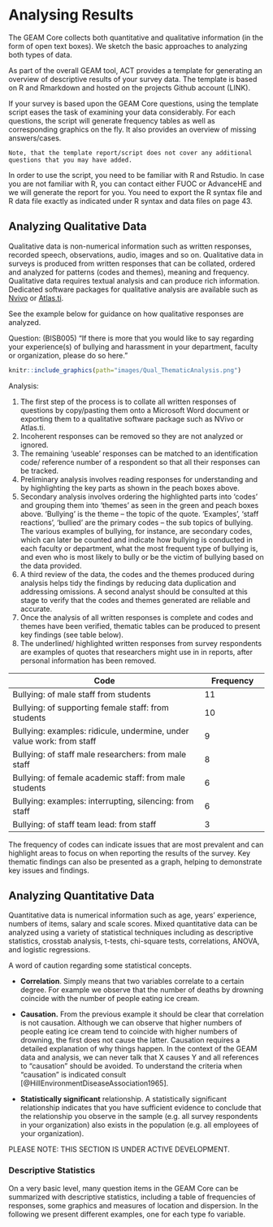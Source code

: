 # Analysing Results 

The GEAM Core collects both quantitative and qualitative information (in the form of open text boxes). We sketch the basic approaches to analyzing both types of data. 

As part of the overall GEAM tool, ACT provides a template for generating an overview of descriptive results of your survey data. The template is based on R and Rmarkdown and hosted on the projects Github account (LINK). 

If your survey is based upon the GEAM Core questions, using the template script eases the task of examining your data considerably. For each questions, the script will generate frequency tables as well as corresponding graphics on the fly. It also provides an overview of missing answers/cases. 

```block
Note, that the template report/script does not cover any additional questions that you may have added. 
```

In order to use the script, you need to be familiar with R and Rstudio. In case you are not familiar with R, you can contact either FUOC or AdvanceHE and we will generate the report for you. You need to export the R syntax file and R data file exactly as indicated under R syntax and data files on page 43. 

## Analyzing Qualitative Data
Qualitative data is non-numerical information such as written responses, recorded speech, observations, audio, images and so on. Qualitative data in surveys is produced from written responses that can be collated, ordered and analyzed for patterns (codes and themes), meaning and frequency. Qualitative data requires textual analysis and can produce rich information. Dedicated software packages for qualitative analysis are available such as [Nvivo](https://www.qsrinternational.com/nvivo/home) or [Atlas.ti](https://atlasti.com). 

See the example below for guidance on how qualitative responses are analyzed.

Question: (BISB005) "If there is more that you would like to say regarding your experience(s) of bullying and harassment in your department, faculty or organization, please do so here."

```r
knitr::include_graphics(path="images/Qual_ThematicAnalysis.png")
```

Analysis:

1. The first step of the process is to collate all written responses of questions by copy/pasting them onto a Microsoft Word document or exporting them to a qualitative software package such as NVivo or Atlas.ti. 
2. Incoherent responses can be removed so they are not analyzed or ignored.
3. The remaining ‘useable’ responses can be matched to an identification code/ reference number of a respondent so that all their responses can be tracked.
4. Preliminary analysis involves reading responses for understanding and by highlighting the key parts as shown in the peach boxes above.
5. Secondary analysis involves ordering the highlighted parts into ‘codes’ and grouping them into ‘themes’ as seen in the green and peach boxes above. ‘Bullying’ is the theme – the topic of the quote. ‘Examples’, ‘staff reactions’, ‘bullied’ are the primary codes – the sub topics of bullying. The various examples of bullying, for instance, are secondary codes, which can later be counted and indicate how bullying is conducted in each faculty or department, what the most frequent type of bullying is, and even who is most likely to bully or be the victim of bullying based on the data provided. 
6. A third review of the data, the codes and the themes produced during analysis helps tidy the findings by reducing data duplication and addressing omissions. A second analyst should be consulted at this stage to verify that the codes and themes generated are reliable and accurate.
7. Once the analysis of all written responses is complete and codes and themes have been verified, thematic tables can be produced to present key findings (see table below).
8. The underlined/ highlighted written responses from survey respondents are examples of quotes that researchers might use in in reports, after personal information has been removed.



| Code                         | Frequency|
|------------------------------|----------|
| Bullying: of male staff from students | 11 |
| Bullying: of supporting female staff: from students | 10 |
| Bullying: examples: ridicule, undermine, under value work: from staff | 9 |
| Bullying: of staff male researchers: from male staff | 8 | 
| Bullying: of female academic staff: from male students | 6 | 
| Bullying: examples: interrupting, silencing: from staff | 6 | 
| Bullying: of staff team lead: from staff | 3 | 

The frequency of codes can indicate issues that are most prevalent and can highlight areas to focus on when reporting the results of the survey. Key thematic findings can also be presented as a graph, helping to demonstrate key issues and findings.



## Analyzing Quantitative Data

Quantitative data is numerical information such as age, years’ experience, numbers of items, salary and scale scores. 
Mixed quantitative data can be analyzed using a variety of statistical techniques including as descriptive statistics, crosstab analysis, t-tests, chi-square tests, correlations, ANOVA, and logistic regressions. 

A word of caution regarding some statistical concepts. 

- **Correlation**. Simply means that two variables correlate to a certain degree. For example we observe that the number of deaths by drowning coincide with the number of people eating ice cream. 

- **Causation.** From the previous example it should be clear that correlation is not causation. Although we can observe that higher numbers of people eating ice cream tend to coincide with higher numbers of drowning, the first does not cause the latter. Causation requires a detailed explanation of why things happen. In the context of the GEAM data and analysis, we can never talk that X causes Y and all references to “causation” should be avoided. To understand the criteria when “causation” is indicated consult [@HillEnvironmentDiseaseAssociation1965]. 

- **Statistically significant** relationship. A statistically significant relationship indicates that you have sufficient evidence to conclude that the relationship you observe in the sample (e.g. all survey respondents in your organization) also exists in the population (e.g. all employees of your organization). 


PLEASE NOTE: THIS SECTION IS UNDER ACTIVE DEVELOPMENT. 


### Descriptive Statistics

On a very basic level, many question items in the GEAM Core can be summarized with descriptive statistics, including a table of frequencies of responses, some graphics and measures of location and dispersion. In the following we present different examples, one for each type fo variable. 




